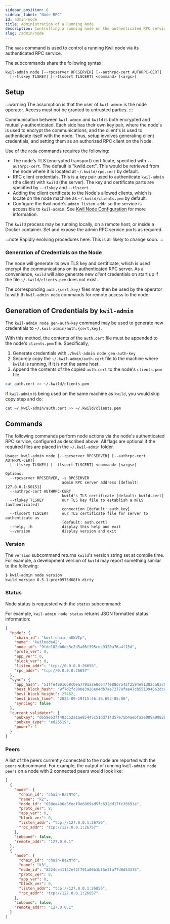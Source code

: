 ```yaml
---
sidebar_position: 6
sidebar_label: "Node RPC"
id: admin-node
title: Administration of a Running Node
description: Controlling a running node on the authenticated RPC service with the validator command
slug: /admin/node
---
```


The `node` command is used to control a running Kwil node via its authenticated
RPC service.

The subcommands share the following syntax:

```
kwil-admin node [--rpcserver RPCSERVER] [--authrpc-cert AUTHRPC-CERT]
  [--tlskey TLSKEY] [--tlscert TLSCERT] <command> [<args>]
```

## Setup

:::warning
The assumption is that the user of `kwil-admin` is the node
operator. Access must not be granted to untrusted parties.
:::

Communication between `kwil-admin` and `kwild` is both encrypted and
mutually-authenticated. Each side has their own key pair, where the node's is
used to encrypt the communications, and the client's is used to authenticate
itself with the node. Thus, setup involves generating client credentials, and
setting them as an authorized RPC client on the Node.

Use of the `node` commands requires the following:

- The node's TLS (encrypted transport) certificate, specified with
  `--authrpc-cert`. The default is "kwild.cert". This would be retrieved from
  the node where it is located at `~/.kwild/rpc.cert` by default.
- RPC client credentials. This is a key pair used to authenticate `kwil-admin`
  (the client) with `kwild` (the server).  The key and certificate parts are
  specified by `--tlskey` and `--tlscert`.
- Adding the client certificate to the Node's allowed clients, which is locate
  on the node machine as `~/.kwild/clients.pem` by default.
- Configure the Kwil node's `admin_listen_addr` so the service is accessible to
  `kwil-admin`. See [Kwil Node Configuration](../daemon/config) for more
  information.

The `kwild` process may be running locally, on a remote host, or inside a Docker
container. Set and expose the admin RPC service ports as required.

:::note
Rapidly evolving procedures here. This is all likely to change soon.
:::

### Generation of Credentials on the Node

The node will generate its own TLS key and certificate, which is used encrypt
the communications on its authenticated RPC server. As a convenience, `kwild`
will also generate new *client* credentials on start up if the file
`~/.kwild/clients.pem` does not exist.

The corresponding `auth.{cert,key}` files may then be used by the operator to
with th `kwil-admin node` commands for remote access to the node. 

## Generation of Credentials by `kwil-admin`

The `kwil-admin node gen-auth-key` command may be used to generate new
credentials to `~/.kwil-admin/auth.{cert,key}`.

With this method, the contents of the `auth.cert` file must be appended to the
node's `clients.pem` file. Specifically,

1. Generate credentials with `./kwil-admin node gen-auth-key`
2. Securely copy the `~/.kwil-admin/auth.cert` file to the machine where `kwild`
   is running, if it is not the same host.
3. Append the contents of the copied `auth.cert` to the node's `clients.pem` file.

  ```sh
  cat auth.cert >> ~/.kwild/clients.pem
  ```

If `kwil-admin` is being used on the same machine as `kwild`, you would skip
copy step and do:

```sh
cat ~/.kwil-admin/auth.cert >> ~/.kwild/clients.pem
```

## Commands

The following commands perform node actions via the node's authenticated RPC
service, configured as described above. All flags are optional if the required
files are placed in the `~/.kwil-admin` folder.

```
Usage: kwil-admin node [--rpcserver RPCSERVER] [--authrpc-cert AUTHRPC-CERT]
  [--tlskey TLSKEY] [--tlscert TLSCERT] <command> [<args>]

Options:
  --rpcserver RPCSERVER, -s RPCSERVER
                         admin RPC server address [default: 127.0.0.1:50151]
  --authrpc-cert AUTHRPC-CERT
                         kwild's TLS certificate [default: kwild.cert]
  --tlskey TLSKEY        our TLS key file to establish a mTLS (authenticated)
                         connection [default: auth.key]
  --tlscert TLSCERT      our TLS certificate file for server to authenticate us
                         [default: auth.cert]
  --help, -h             display this help and exit
  --version              display version and exit
```

### Version

The `version` subcommand returns `kwild`'s version string set at compile time.
For example, a development version of `kwild` may report something similar to
the following:

```sh
$ kwil-admin node version
kwild version 0.5.1-pre+0975d68fb.dirty
```

### Status

Node status is requested with the `status` subcommand:

For example, `kwil-admin node status` returns JSON formatted status information:

```json
{
  "node": {
    "chain_id": "kwil-chain-nUkVIp",
    "name": "kwilnode42",
    "node_id": "9fde182db6dc5c2d5a08f395cdc9320a76a4f15d",
    "proto_ver": 8,
    "app_ver": 0,
    "block_ver": 0,
    "listen_addr": "tcp://0.0.0.0:26656",
    "rpc_addr": "tcp://0.0.0.0:26657"
  },
  "sync": {
    "app_hash": "51ffe4001668c0ea7791a2e8d647fe88d7542f2594e91382ca0a7026db6a1571",
    "best_block_hash": "9f7d2fc800e3926e04db7ae72778faa47cb551394662dcc131824203efa9bbd8",
    "best_block_height": 27462,
    "best_block_time": "2023-09-19T15:46:36.693-05:00",
    "syncing": false
  },
  "current_validator": {
    "pubkey": "d659e53ff403c52a1ae85445c51dd714d57e75b4ae6fa2e009a9082bfef870db",
    "pubkey_type": "ed25519",
    "power": 1
  }
}
```

### Peers

A list of the peers currently connected to the node are reported with the
`peers` subcommand. For example, the output of running `kwil-admin node peers`
on a node with 2 connected peers would look like:

```json
[
  {
    "node": {
      "chain_id": "chain-Ba2NYd",
      "name": "k2",
      "node_id": "658ea486c3fecf0e6869ad5fc632dd17fc35691a",
      "proto_ver": 8,
      "app_ver": 0,
      "block_ver": 0,
      "listen_addr": "tcp://127.0.0.1:26756",
      "rpc_addr": "tcp://127.0.0.1:26757"
    },
    "inbound": false,
    "remote_addr": "127.0.0.1"
  },
  {
    "node": {
      "chain_id": "chain-Ba2NYd",
      "name": "k3",
      "node_id": "8224ce41147ef2f791a06b1bf5e3fa77d0d543f6",
      "proto_ver": 8,
      "app_ver": 0,
      "block_ver": 0,
      "listen_addr": "tcp://127.0.0.1:26856",
      "rpc_addr": "tcp://127.0.0.1:26857"
    },
    "inbound": false,
    "remote_addr": "127.0.0.1"
  }
]
```

